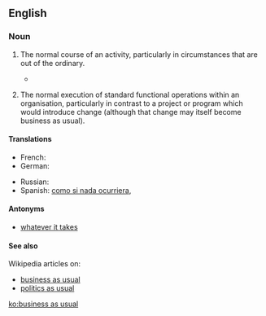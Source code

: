 ==English==

===Noun===
{{en-noun|head=[[business]] [[as]] [[usual]]|-}}

# {{context|idiomatic|lang=en}} The normal course of an activity, particularly in circumstances that are out of the ordinary.
#*{{quote-news|year=2013|date=April 9|author=Andrei Lankov|title=Stay Cool. Call North Korea’s Bluff.|work=New York Times|url=http://www.nytimes.com/2013/04/10/opinion/stay-cool-call-north-koreas-bluff.html?_r=0
|passage=In other words, it is '''business as usual''' on the Korean Peninsula. Perhaps, when the atmosphere cools down, an argument can be made for giving North Korea’s leaders some of the assistance they want, if they are willing to make concessions of their own.}}
# {{context|idiomatic|lang=en}} The normal execution of standard functional operations within an organisation, particularly in contrast to a project or program which would introduce change (although that change may itself become business as usual).

====Translations====
{{trans-top|The normal course of an activity, in circumstances that are out of the ordinary}}
* French: {{t+|fr|comme si de rien n'était}}
* German: {{t-|de|Tagesgeschäft}}
{{trans-mid}}
* Russian: {{t-|ru|обычный порядок ведения дел|tr=obýčnyj porjádok védenija del|sc=Cyrl}}
* Spanish: [[como si nada ocurriera]], {{t-|es|zona de conflicto}}
{{trans-bottom}}

====Antonyms====
* [[whatever it takes]]

====See also====
Wikipedia articles on:
* [[w:business operations|business as usual]]
* [[w:politics as usual|politics as usual]]

[[ko:business as usual]]